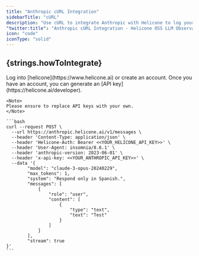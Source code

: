 ```yaml
---
title: "Anthropic cURL Integration"
sidebarTitle: "cURL"
description: "Use cURL to integrate Anthropic with Helicone to log your Anthropic LLM usage."
"twitter:title": "Anthropic cURL Integration - Helicone OSS LLM Observability"
icon: "code"
iconType: "solid"
---
```



## {strings.howToIntegrate}

<Steps>
  <Step title="Create an account + Generate an API Key">
    Log into [helicone](https://www.helicone.ai) or create an account. Once you have an account, you
    can generate an [API key](https://helicone.ai/developer).
  </Step>
  <Step title="Modify the API base and add the `Helicone-Auth` header">

    <Note>
    Please ensure to replace API keys with your own.
    </Note>

    ```bash
    curl --request POST \
      --url https://anthropic.helicone.ai/v1/messages \
      --header 'Content-Type: application/json' \
      --header 'Helicone-Auth: Bearer <<YOUR_HELICONE_API_KEY>>' \
      --header 'User-Agent: insomnia/8.6.1' \
      --header 'anthropic-version: 2023-06-01' \
      --header 'x-api-key: <<YOUR_ANTHROPIC_API_KEY>>' \
      --data '{
            "model": "claude-3-opus-20240229",
            "max_tokens": 1,
            "system": "Respond only in Spanish.",
            "messages": [
                {
                    "role": "user",
                    "content": [
                        {
                            "type": "text",
                            "text": "Test"
                        }
                    ]
                }
            ],
            "stream": true
    }'
    ```

  </Step>
</Steps>

